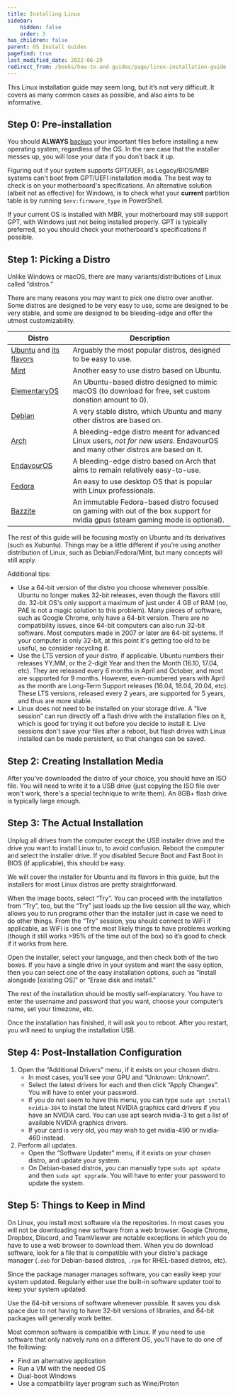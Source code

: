 ```yaml
---
title: Installing Linux
sidebar:
    hidden: false
    order: 3
has_children: false
parent: OS Install Guides
pagefind: true
last_modified_date: 2022-06-29
redirect_from: /books/how-to-and-guides/page/linux-installation-guide
---
```


This Linux installation guide may seem long, but it’s not very difficult. It covers as many common cases as possible, and also aims to be informative.

## Step 0: Pre-installation

You should **ALWAYS** [backup](/backups) your important files before installing a new operating system, regardless of the OS. In the rare case that the installer messes up, you will lose your data if you don’t back it up.

Figuring out if your system supports GPT/UEFI, as Legacy/BIOS/MBR systems can't boot from GPT/UEFI installation media. The best way to check is on your motherboard's specifications. An alternative solution (albeit not as effective) for Windows, is to check what your **current** partition table is by running `$env:firmware_type` in PowerShell. 

If your current OS is installed with MBR, your motherboard may still support GPT, with Windows just not being installed properly. GPT is typically preferred, so you should check your motherboard's specifications if possible.

## Step 1: Picking a Distro

Unlike Windows or macOS, there are many variants/distributions of Linux called “distros.”

There are many reasons you may want to pick one distro over another. Some distros are designed to be very easy to use, some are designed to be very stable, and some are designed to be bleeding-edge and offer the utmost customizability.

| Distro | Description |
| ------ | ----------- |
| [Ubuntu](https://ubuntu.com/download/desktop) and [its flavors](https://ubuntu.com/desktop/flavours) | Arguably the most popular distros, designed to be easy to use. |
| [Mint](https://linuxmint.com/download.php) | Another easy to use distro based on Ubuntu. |
| [ElementaryOS](https://elementary.io/) | An Ubuntu-based distro designed to mimic macOS (to download for free, set custom donation amount to 0). |
| [Debian](https://www.debian.org/download) | A very stable distro, which Ubuntu and many other distros are based on. |
| [Arch](https://archlinux.org/download) | A bleeding-edge distro meant for advanced Linux users, *not for new users*. EndavourOS and many other distros are based on it. |
| [EndavourOS](https://endeavouros.com/latest-release/) | A bleeding-edge distro  based on Arch that aims to remain relatively easy-to-use. |
| [Fedora](https://getfedora.org/) | An easy to use desktop OS that is popular with Linux professionals. |
| [Bazzite](https://bazzite.gg//) | An immutable Fedora-based distro focused on gaming with out of the box support for nvidia gpus (steam gaming mode is optional). |

The rest of this guide will be focusing mostly on Ubuntu and its derivatives (such as Xubuntu). Things may be a little different if you’re using another distribution of Linux, such as Debian/Fedora/Mint, but many concepts will still apply.

Additional tips:
* Use a 64-bit version of the distro you choose whenever possible. Ubuntu no longer makes 32-bit releases, even though the flavors still do. 32-bit OS's only support a maximum of just under 4 GB of RAM (no, PAE is not a magic solution to this problem). Many pieces of software, such as Google Chrome, only have a 64-bit version. There are no compatibility issues, since 64-bit computers can also run 32-bit software. Most computers made in 2007 or later are 64-bit systems. If your computer is only 32-bit, at this point it's getting too old to be useful, so consider recycling it.
* Use the LTS version of your distro, if applicable. Ubuntu numbers their releases YY.MM, or the 2-digit Year and then the Month (16.10, 17.04, etc). They are released every 6 months in April and October, and most are supported for 9 months. However, even-numbered years with April as the month are Long-Term Support releases (16.04, 18.04, 20.04, etc). These LTS versions, released every 2 years, are supported for 5 years, and thus are more stable.
* Linux does not need to be installed on your storage drive. A “live session” can run directly off a flash drive with the installation files on it, which is good for trying it out before you decide to install it. Live sessions don't save your files after a reboot, but flash drives with Linux installed can be made persistent, so that changes can be saved.

## Step 2: Creating Installation Media

After you’ve downloaded the distro of your choice, you should have an ISO file. You will need to write it to a USB drive (just copying the ISO file over won't work, there's a special technique to write them). An 8GB+ flash drive is typically large enough.


<LinuxInstallMedia />

## Step 3: The Actual Installation

Unplug all drives from the computer except the USB installer drive and the drive you want to install Linux to, to avoid confusion. Reboot the computer and select the installer drive. If you disabled Secure Boot and Fast Boot in BIOS (if applicable), this should be easy.

We will cover the installer for Ubuntu and its flavors in this guide, but the installers for most Linux distros are pretty straightforward.

When the image boots, select “Try”. You can proceed with the installation from “Try”, too, but the “Try” just loads up the live session all the way, which allows you to run programs other than the installer just in case we need to do other things. From the “Try” session, you should connect to WiFi if applicable, as WiFi is one of the most likely things to have problems working (though it still works >95% of the time out of the box) so it’s good to check if it works from here.

Open the installer, select your language, and then check both of the two boxes. If you have a single drive in your system and want the easy option, then you can select one of the easy installation options, such as “Install alongside [existing OS]” or “Erase disk and install.”

The rest of the installation should be mostly self-explanatory. You have to enter the username and password that you want, choose your computer’s name, set your timezone, etc.

Once the installation has finished, it will ask you to reboot. After you restart, you will need to unplug the installation USB.

## Step 4: Post-Installation Configuration

1. Open the “Additional Drivers” menu, if it exists on your chosen distro.
    * In most cases, you’ll see your GPU and “Unknown: Unknown”.
    * Select the latest drivers for each and then click “Apply Changes”. You will have to enter your password.
    * If you do not seem to have this menu, you can type `sudo apt install nvidia-384` to install the latest NVIDIA graphics card drivers if you have an NVIDIA card. You can use apt search nvidia-3 to get a list of available NVIDIA graphics drivers.
    * If your card is very old, you may wish to get nvidia-490 or nvidia-460 instead.
2. Perform all updates.
    * Open the “Software Updater” menu, if it exists on your chosen distro, and update your system.
    * On Debian-based distros, you can manually type `sudo apt update` and then `sudo apt upgrade`. You will have to enter your password to update the system.

## Step 5: Things to Keep in Mind

On Linux, you install most software via the repositories. In most cases you will not be downloading new software from a web browser. Google Chrome, Dropbox, Discord, and TeamViewer are notable exceptions in which you do have to use a web browser to download them. When you do download software, look for a file that is compatible with your distro's package manager (`.deb` for Debian-based distros, `.rpm` for RHEL-based distros, etc).

Since the package manager manages software, you can easily keep your system updated. Regularly either use the built-in software updater tool to keep your system updated.

Use the 64-bit versions of software whenever possible. It saves you disk space due to not having to have 32-bit versions of libraries, and 64-bit packages will generally work better.

Most common software is compatible with Linux. If you need to use software that only natively runs on a different OS, you’ll have to do one of the following:
* Find an alternative application
* Run a VM with the needed OS
* Dual-boot Windows
* Use a compatibility layer program such as Wine/Proton
